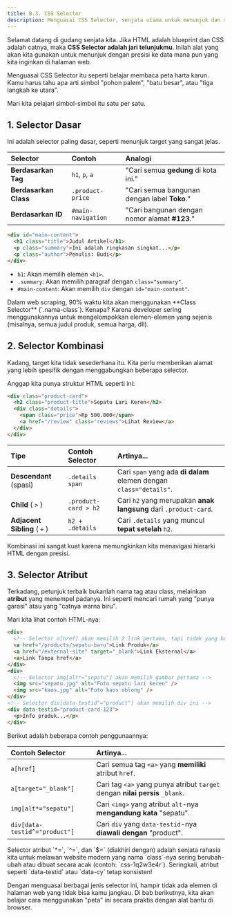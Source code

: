 ```yaml
---
title: B.3. CSS Selector
description: Menguasai CSS Selector, senjata utama untuk menunjuk dan mengambil data apa pun dari halaman web.
---
```



Selamat datang di gudang senjata kita. Jika HTML adalah blueprint dan CSS adalah catnya, maka **CSS Selector adalah jari telunjukmu**. Inilah alat yang akan kita gunakan untuk menunjuk dengan presisi ke data mana pun yang kita inginkan di halaman web.

Menguasai CSS Selector itu seperti belajar membaca peta harta karun. Kamu harus tahu apa arti simbol "pohon palem", "batu besar", atau "tiga langkah ke utara".

Mari kita pelajari simbol-simbol itu satu per satu.

## 1. Selector Dasar

Ini adalah selector paling dasar, seperti menunjuk target yang sangat jelas.

| Selector              | Contoh             | Analogi                                       |
| :-------------------- | :----------------- | :-------------------------------------------- |
| **Berdasarkan Tag**   | `h1`, `p`, `a`     | "Cari semua **gedung** di kota ini."          |
| **Berdasarkan Class** | `.product-price`   | "Cari semua bangunan dengan label **Toko**."  |
| **Berdasarkan ID**    | `#main-navigation` | "Cari bangunan dengan nomor alamat **#123**." |

```html
<div id="main-content">
  <h1 class="title">Judul Artikel</h1>
  <p class="summary">Ini adalah ringkasan singkat...</p>
  <p class="author">Penulis: Budi</p>
</div>
```

- `h1`: Akan memilih elemen `<h1>`.
- `.summary`: Akan memilih paragraf dengan `class="summary"`.
- `#main-content`: Akan memilih `div` dengan `id="main-content"`.

<Aside>
  Dalam web scraping, 90% waktu kita akan menggunakan **Class Selector**
  (`.nama-class`). Kenapa? Karena developer sering menggunakannya untuk
  mengelompokkan elemen-elemen yang sejenis (misalnya, semua judul produk, semua
  harga, dll).
</Aside>

## 2. Selector Kombinasi

Kadang, target kita tidak sesederhana itu. Kita perlu memberikan alamat yang lebih spesifik dengan menggabungkan beberapa selector.

Anggap kita punya struktur HTML seperti ini:

```html
<div class="product-card">
  <h2 class="product-title">Sepatu Lari Keren</h2>
  <div class="details">
    <span class="price">Rp 500.000</span>
    <a href="/review" class="reviews">Lihat Review</a>
  </div>
</div>
```

| Tipe                         | Contoh Selector      | Artinya...                                                         |
| :--------------------------- | :------------------- | :----------------------------------------------------------------- |
| **Descendant** (spasi)       | `.details span`      | Cari `span` yang ada **di dalam** elemen dengan `class="details"`. |
| **Child** ( `>` )            | `.product-card > h2` | Cari `h2` yang merupakan **anak langsung** dari `.product-card`.   |
| **Adjacent Sibling** ( `+` ) | `h2 + .details`      | Cari `.details` yang muncul **tepat setelah** `h2`.                |

Kombinasi ini sangat kuat karena memungkinkan kita menavigasi hierarki HTML dengan presisi.

## 3. Selector Atribut

Terkadang, petunjuk terbaik bukanlah nama tag atau class, melainkan **atribut** yang menempel padanya. Ini seperti mencari rumah yang "punya garasi" atau yang "catnya warna biru".

Mari kita lihat contoh HTML-nya:

```html
<div>
  <!-- Selector a[href] akan memilih 2 link pertama, tapi tidak yang ketiga -->
  <a href="/products/sepatu-baru">Link Produk</a>
  <a href="/external-site" target="_blank">Link Eksternal</a>
  <a>Link Tanpa href</a>
</div>
<div>
  <!-- Selector img[alt*="sepatu"] akan memilih gambar pertama -->
  <img src="sepatu.jpg" alt="Foto sepatu lari keren" />
  <img src="kaos.jpg" alt="Foto kaos oblong" />
</div>
<!-- Selector div[data-testid^="product"] akan memilih div ini -->
<div data-testid="product-card-123">
  <p>Info produk...</p>
</div>
```

Berikut adalah beberapa contoh penggunaannya:

| Contoh Selector               | Artinya...                                                                   |
| :---------------------------- | :--------------------------------------------------------------------------- |
| `a[href]`                     | Cari semua tag `<a>` yang **memiliki** atribut `href`.                       |
| `a[target="_blank"]`          | Cari tag `<a>` yang punya atribut `target` dengan **nilai persis** `_blank`. |
| `img[alt*="sepatu"]`          | Cari `<img>` yang atribut `alt`-nya **mengandung kata** "sepatu".            |
| `div[data-testid^="product"]` | Cari `div` yang `data-testid`-nya **diawali dengan** "product".              |

<Aside type="caution" title="Senjata Rahasia">
  Selector atribut `*=`, `^=`, dan `$=` (diakhiri dengan) adalah senjata rahasia
  kita untuk melawan website modern yang nama `class`-nya sering berubah-ubah
  atau dibuat secara acak (contoh: `css-1q2w3e4r`). Seringkali, atribut seperti
  `data-testid` atau `data-cy` tetap konsisten!
</Aside>

Dengan menguasai berbagai jenis selector ini, hampir tidak ada elemen di halaman web yang tidak bisa kamu jangkau. Di bab berikutnya, kita akan belajar cara menggunakan "peta" ini secara praktis dengan alat bantu di browser.
